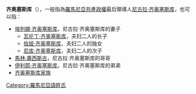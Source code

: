 {{NoteTA
|1=zh-tw:西奧塞古; zh-hant:壽西斯古; zh-hans:齐奥塞斯库;
}}
'''齐奥塞斯库'''（{{lang-ro|Ceauşescu}}），一般指為[[羅馬尼亞|羅馬尼亞]][[罗马尼亚共产党|共產政權]]最后領導人[[尼古拉·齐奥塞斯库|尼古拉·齐奥塞斯库]]，也可以指：
* [[埃列娜·齐奥塞斯库|埃列娜·齐奥塞斯库]]，尼古拉·齐奥塞斯库的妻子
** [[瓦伦丁·齐奥塞斯库|瓦伦丁·齐奥塞斯库]]，夫妇二人的长子
** [[佐娅·齐奥塞斯库|佐娅·齐奥塞斯库]]，夫妇二人的独女
** [[尼库·齐奥塞斯库|尼库·齐奥塞斯库]]，夫妇二人的次子
*[[馬林·壽西斯古|馬林·壽西斯古]]，尼古拉·齐奥塞斯库的哥哥
*[[伊利耶·齐奥塞斯库|伊利耶·齐奥塞斯库]]，尼古拉·齐奥塞斯库的弟弟
*[[齐奥塞斯库家族|齐奥塞斯库家族]]
{{Disambiguation|Cat=五字姓氏消歧义}}
[[Category:羅馬尼亞語姓氏|Category:羅馬尼亞語姓氏]]